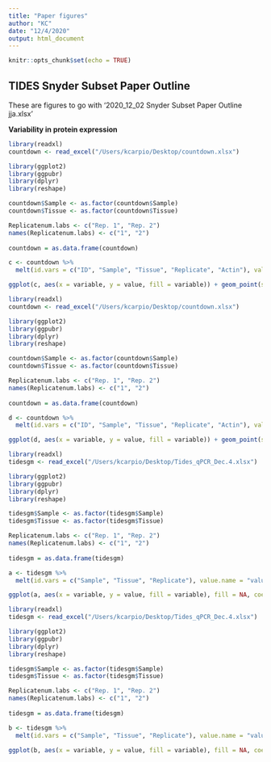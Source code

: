 ```yaml
---
title: "Paper figures"
author: "KC"
date: "12/4/2020"
output: html_document
---
```


```r
knitr::opts_chunk$set(echo = TRUE)
```

## TIDES Snyder Subset Paper Outline 

These are figures to go with '2020_12_02 Snyder Subset Paper Outline jja.xlsx'

**Variability in protein expression**

```r
library(readxl)
countdown <- read_excel("/Users/kcarpio/Desktop/countdown.xlsx")

library(ggplot2)
library(ggpubr)
library(dplyr)
library(reshape)

countdown$Sample <- as.factor(countdown$Sample)
countdown$Tissue <- as.factor(countdown$Tissue)

Replicatenum.labs <- c("Rep. 1", "Rep. 2")
names(Replicatenum.labs) <- c("1", "2")
  
countdown = as.data.frame(countdown)

c <- countdown %>%
  melt(id.vars = c("ID", "Sample", "Tissue", "Replicate", "Actin"), value.name = "value", measure.vars = c('PPARg.actin_indp', 'hCG.b.actin_indp', 'hCG.a.actin_indp'))

ggplot(c, aes(x = variable, y = value, fill = variable)) + geom_point(size=1) + theme_bw() + geom_boxplot()+ labs(x="Protein", y = "Relative expression of target protein", subtitle = "Variability in target proteins normalized to actin_ind and protein pool (collapsed replicates)")+scale_fill_manual(values = c("#00BFC4", "#E69F00","#C77CFF"))+facet_grid(.~Tissue)+scale_y_continuous(breaks=seq(0,8,1))+theme(axis.text.x=element_text(angle = 45))

```

```r
library(readxl)
countdown <- read_excel("/Users/kcarpio/Desktop/countdown.xlsx")

library(ggplot2)
library(ggpubr)
library(dplyr)
library(reshape)

countdown$Sample <- as.factor(countdown$Sample)
countdown$Tissue <- as.factor(countdown$Tissue)

Replicatenum.labs <- c("Rep. 1", "Rep. 2")
names(Replicatenum.labs) <- c("1", "2")
  
countdown = as.data.frame(countdown)

d <- countdown %>%
  melt(id.vars = c("ID", "Sample", "Tissue", "Replicate", "Actin"), value.name = "value", measure.vars = c('PPARg.actin_ind', 'hCG.b.actin_ind', 'hCG.a.actin_ind'))

ggplot(d, aes(x = variable, y = value, fill = variable)) + geom_point(size=1) + theme_bw() + geom_boxplot()+ labs(x="Protein", y = "Relative expression of target protein", subtitle = "Variability in target proteins normalized to actin_ind (collapsed replicates)")+scale_fill_manual(values = c("#00BFC4", "#E69F00","#C77CFF"))+facet_grid(.~Tissue)+scale_y_continuous(breaks=seq(0,0.5,0.1))+theme(axis.text.x=element_text(angle = 45))

```

```r
library(readxl)
tidesgm <- read_excel("/Users/kcarpio/Desktop/Tides_qPCR_Dec.4.xlsx")

library(ggplot2)
library(ggpubr)
library(dplyr)
library(reshape)

tidesgm$Sample <- as.factor(tidesgm$Sample)
tidesgm$Tissue <- as.factor(tidesgm$Tissue)

Replicatenum.labs <- c("Rep. 1", "Rep. 2")
names(Replicatenum.labs) <- c("1", "2")
  
tidesgm = as.data.frame(tidesgm)

a <- tidesgm %>%
  melt(id.vars = c("Sample", "Tissue", "Replicate"), value.name = "value", measure.vars = c('X18S', 'SDHA', 'UBP1','CGA', 'CGB', 'SNORA46', 'PPARg'))

ggplot(a, aes(x = variable, y = value, fill = variable), fill = NA, coef = 0, outlier.alpha = 0) + geom_boxplot() + theme_bw()+ stat_summary(fun=mean, geom="point", shape=20, size=4, color="yellow", fill="yellow") + labs(x="Gene", y = "Relative expression of genes", subtitle = "Variability of housekeeping and target genes in all tissue types", caption = "Yellow circle represents group average") + geom_point(size = 1)+scale_y_continuous(breaks=seq(0,3,0.4)) + facet_grid(~Tissue)


```

```r
library(readxl)
tidesgm <- read_excel("/Users/kcarpio/Desktop/Tides_qPCR_Dec.4.xlsx")

library(ggplot2)
library(ggpubr)
library(dplyr)
library(reshape)

tidesgm$Sample <- as.factor(tidesgm$Sample)
tidesgm$Tissue <- as.factor(tidesgm$Tissue)

Replicatenum.labs <- c("Rep. 1", "Rep. 2")
names(Replicatenum.labs) <- c("1", "2")
  
tidesgm = as.data.frame(tidesgm)

b <- tidesgm %>%
  melt(id.vars = c("Sample", "Tissue", "Replicate"), value.name = "value", measure.vars = c('CGA', 'CGB', 'SNORA46', 'PPARg', 'CGA.n', 'CGB.n', 'SNORA46.n', 'PPARg.n'))

ggplot(b, aes(x = variable, y = value, fill = variable), fill = NA, coef = 0, outlier.alpha = 0) + geom_boxplot() + theme_bw()+ stat_summary(fun=mean, geom="point", shape=20, size=4, color="yellow", fill="yellow") + labs(x="Gene", y = "Relative expression of genes", subtitle = "Variability of target genes pre- and post-normalization in all tissue types", caption = "Yellow circle represents group average") + geom_point(size = 1)+scale_y_continuous(breaks=seq(-3,3,0.5)) + facet_grid(~Tissue) + scale_fill_manual(values = c("coral", "darkolivegreen2", "deepskyblue", "deeppink", "coral3", "darkolivegreen3", "deepskyblue3", "deeppink3"))+theme(axis.text.x = element_text(angle = 45))


```
